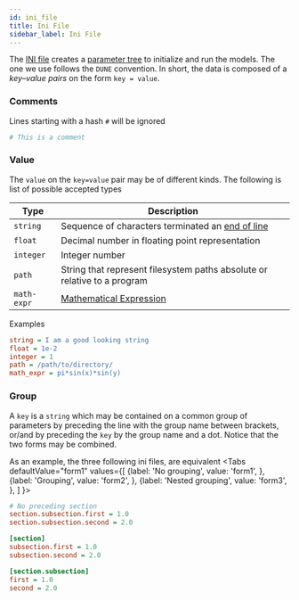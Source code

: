 ```yaml
---
id: ini_file
title: Ini File
sidebar_label: Ini File
---
```



The [INI file](https://en.wikipedia.org/wiki/INI_file) creates a
[parameter tree](param_tree.md) to initialize and run the models.
The one we use follows the `DUNE` convention. In short, the data is composed
of a *key–value pairs* on the form `key = value`.

### Comments

Lines starting with a hash `#` will be ignored

```ini
# This is a comment
```

### Value

The `value` on the `key=value` pair may be of different kinds. The following is
list of possible accepted types

| Type | Description |
| ---- | ----------- |
| `string`      | Sequence of characters terminated an [end of line](https://en.wikipedia.org/wiki/Newline)
| `float`       | Decimal number in floating point representation
| `integer`     | Integer number
| `path`        | String that represent filesystem paths absolute or relative to a program
| `math-expr`   | [Mathematical Expression](math_expr.md)

Examples

```ini
string = I am a good looking string
float = 1e-2
integer = 1
path = /path/to/directory/
math_expr = pi*sin(x)*sin(y)
```

### Group

A `key` is a `string` which may be contained on a common
group of parameters by preceding the line with the group name between
brackets, or/and by preceding the `key` by the group name and a dot. Notice that
the two forms may be combined.

As an example, the three following ini files, are equivalent
<Tabs
  defaultValue="form1"
  values={[
      {label: 'No grouping', value: 'form1', },
      {label: 'Grouping', value: 'form2', },
      {label: 'Nested grouping', value: 'form3', },
    ]
  }>

  <TabItem value="form1">

```ini
# No preceding section
section.subsection.first = 1.0
section.subsection.second = 2.0
```

  </TabItem>
  <TabItem value="form2">

```ini
[section]
subsection.first = 1.0
subsection.second = 2.0
```

  </TabItem>


  <TabItem value="form3">

```ini
[section.subsection]
first = 1.0
second = 2.0
```

  </TabItem>
</Tabs>
